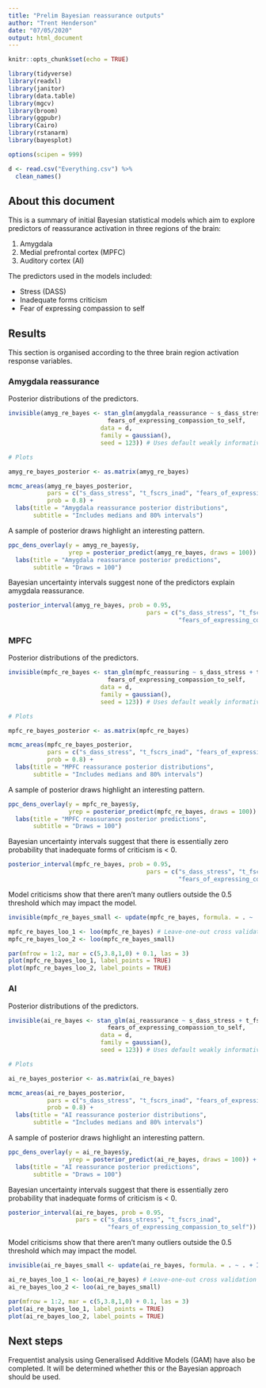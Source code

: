 ```yaml
---
title: "Prelim Bayesian reassurance outputs"
author: "Trent Henderson"
date: "07/05/2020"
output: html_document
---
```


```r
knitr::opts_chunk$set(echo = TRUE)
```

```r
library(tidyverse)
library(readxl)
library(janitor)
library(data.table)
library(mgcv)
library(broom)
library(ggpubr)
library(Cairo)
library(rstanarm)
library(bayesplot)

options(scipen = 999)

d <- read.csv("Everything.csv") %>%
  clean_names()
```

## About this document

This is a summary of initial Bayesian statistical models which aim to explore predictors of reassurance activation in three regions of the brain:

1. Amygdala
2. Medial prefrontal cortex (MPFC)
3. Auditory cortex (AI)

The predictors used in the models included:

* Stress (DASS)
* Inadequate forms criticism
* Fear of expressing compassion to self

## Results

This section is organised according to the three brain region activation response variables.

### Amygdala reassurance

Posterior distributions of the predictors.

```r
invisible(amyg_re_bayes <- stan_glm(amygdala_reassurance ~ s_dass_stress + t_fscrs_inad + 
                            fears_of_expressing_compassion_to_self,
                          data = d,
                          family = gaussian(),
                          seed = 123)) # Uses default weakly informative priors

# Plots

amyg_re_bayes_posterior <- as.matrix(amyg_re_bayes)

mcmc_areas(amyg_re_bayes_posterior,
           pars = c("s_dass_stress", "t_fscrs_inad", "fears_of_expressing_compassion_to_self"),
           prob = 0.8) +
  labs(title = "Amygdala reassurance posterior distributions",
       subtitle = "Includes medians and 80% intervals")
```

A sample of posterior draws highlight an interesting pattern.

```r
ppc_dens_overlay(y = amyg_re_bayes$y,
                 yrep = posterior_predict(amyg_re_bayes, draws = 100)) +
  labs(title = "Amygdala reassurance posterior predictions",
       subtitle = "Draws = 100")
```

Bayesian uncertainty intervals suggest none of the predictors explain amygdala reassurance.

```r
posterior_interval(amyg_re_bayes, prob = 0.95,
                                       pars = c("s_dass_stress", "t_fscrs_inad", 
                                                "fears_of_expressing_compassion_to_self"))
```

### MPFC

Posterior distributions of the predictors.

```r
invisible(mpfc_re_bayes <- stan_glm(mpfc_reassuring ~ s_dass_stress + t_fscrs_inad + 
                            fears_of_expressing_compassion_to_self,
                          data = d,
                          family = gaussian(),
                          seed = 123)) # Uses default weakly informative priors

# Plots

mpfc_re_bayes_posterior <- as.matrix(mpfc_re_bayes)

mcmc_areas(mpfc_re_bayes_posterior,
           pars = c("s_dass_stress", "t_fscrs_inad", "fears_of_expressing_compassion_to_self"),
           prob = 0.8) +
  labs(title = "MPFC reassurance posterior distributions",
       subtitle = "Includes medians and 80% intervals")
```

A sample of posterior draws highlight an interesting pattern.

```r
ppc_dens_overlay(y = mpfc_re_bayes$y,
                 yrep = posterior_predict(mpfc_re_bayes, draws = 100)) +
  labs(title = "MPFC reassurance posterior predictions",
       subtitle = "Draws = 100")
```

Bayesian uncertainty intervals suggest that there is essentially zero probability that inadequate forms of criticism is < 0.

```r
posterior_interval(mpfc_re_bayes, prob = 0.95,
                                       pars = c("s_dass_stress", "t_fscrs_inad", 
                                                "fears_of_expressing_compassion_to_self"))
```

Model criticisms show that there aren't many outliers outside the 0.5 threshold which may impact the model.

```r
invisible(mpfc_re_bayes_small <- update(mpfc_re_bayes, formula. = . ~ . + I(s_dass_stress^2)))

mpfc_re_bayes_loo_1 <- loo(mpfc_re_bayes) # Leave-one-out cross validation
mpfc_re_bayes_loo_2 <- loo(mpfc_re_bayes_small)

par(mfrow = 1:2, mar = c(5,3.8,1,0) + 0.1, las = 3)
plot(mpfc_re_bayes_loo_1, label_points = TRUE)
plot(mpfc_re_bayes_loo_2, label_points = TRUE)
```

### AI

Posterior distributions of the predictors.

```r
invisible(ai_re_bayes <- stan_glm(ai_reassurance ~ s_dass_stress + t_fscrs_inad + 
                            fears_of_expressing_compassion_to_self,
                          data = d,
                          family = gaussian(),
                          seed = 123)) # Uses default weakly informative priors

# Plots

ai_re_bayes_posterior <- as.matrix(ai_re_bayes)

mcmc_areas(ai_re_bayes_posterior,
           pars = c("s_dass_stress", "t_fscrs_inad", "fears_of_expressing_compassion_to_self"),
           prob = 0.8) +
  labs(title = "AI reassurance posterior distributions",
       subtitle = "Includes medians and 80% intervals")
```

A sample of posterior draws highlight an interesting pattern.

```r
ppc_dens_overlay(y = ai_re_bayes$y,
                 yrep = posterior_predict(ai_re_bayes, draws = 100)) +
  labs(title = "AI reassurance posterior predictions",
       subtitle = "Draws = 100")
```

Bayesian uncertainty intervals suggest that there is essentially zero probability that inadequate forms of criticism is < 0.

```r
posterior_interval(ai_re_bayes, prob = 0.95,
                   pars = c("s_dass_stress", "t_fscrs_inad", 
                            "fears_of_expressing_compassion_to_self"))
```

Model criticisms show that there aren't many outliers outside the 0.5 threshold which may impact the model.

```r
invisible(ai_re_bayes_small <- update(ai_re_bayes, formula. = . ~ . + I(s_dass_stress^2)))

ai_re_bayes_loo_1 <- loo(ai_re_bayes) # Leave-one-out cross validation
ai_re_bayes_loo_2 <- loo(ai_re_bayes_small)

par(mfrow = 1:2, mar = c(5,3.8,1,0) + 0.1, las = 3)
plot(ai_re_bayes_loo_1, label_points = TRUE)
plot(ai_re_bayes_loo_2, label_points = TRUE)
```

## Next steps

Frequentist analysis using Generalised Additive Models (GAM) have also be completed. It will be determined whether this or the Bayesian approach should be used.
